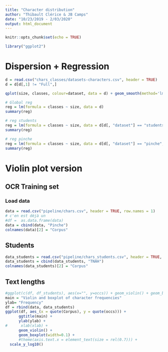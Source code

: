 ```yaml
---
title: "Character distribution"
author: "Thibault Clérice & JB Camps"
date: "10/23/2019 - 2/03/2020"
output: html_document
---
```


```r
knitr::opts_chunk$set(echo = TRUE)
```

```r
library("ggplot2")
```


# Dispersion + Regression

```r
d = read.csv("chars_classes/datasets-characters.csv", header = TRUE)
d = d[d[,1] != "Full",]

qplot(size, classes, colour=dataset, data = d) + geom_smooth(method='lm', formula= y~x)

# Global reg
reg = lm(formula = classes ~ size, data = d)
summary(reg)

# reg students
reg = lm(formula = classes ~ size, data = d[d[, "dataset"] == "students", ])
summary(reg)

# reg pinche
reg = lm(formula = classes ~ size, data = d[d[, "dataset"] == "pinche", ])
summary(reg)
```


# Violin plot version

## OCR Training set

### Load data

```r
data = read.csv("pipeline/chars.csv", header = TRUE, row.names = 1)
# c'en est déjà un
#df =  as.data.frame(data)
data = cbind(data, "Pinche")
colnames(data)[2] = "Corpus"
```

## Students

```r
data_students = read.csv("pipeline/chars_students.csv", header = TRUE, row.names = 1)
data_students = cbind(data_students, "TNAH")
colnames(data_students)[2] = "Corpus"
```

## Text lengths

```r
#ggplot(c(df, df_students), aes(x="", y=occs)) + geom_violin() + geom_boxplot(width=0.2) + ylab("Characters with this count") + xlab("Est. count of characters in the TNAH Dataset") + scale_y_log10()
main = "Violin and boxplot of character frequencies"
ylab= "Frequency"
df = rbind(data, data_students)
ggplot(df, aes_(x = quote(Corpus), y = quote(occs))) +
      ggtitle(main) +
      ylab(ylab) +
#      xlab(xlab) +
      geom_violin() + 
      geom_boxplot(width=0.1) +
      #theme(axis.text.x = element_text(size = rel(0.7))) +
  scale_y_log10()
```
